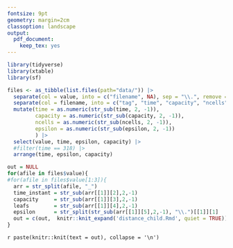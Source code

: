 ```yaml
---
fontsize: 9pt
geometry: margin=2cm
classoption: landscape
output: 
  pdf_document:
    keep_tex: yes
---
```


```r
library(tidyverse)
library(xtable)
library(sf)
```

```r
files <- as_tibble(list.files(path="data/")) |> 
  separate(col = value, into = c("filename", NA), sep = "\\.", remove = F) |>
  separate(col = filename, into = c("tag", "time", "capacity", "ncells", "epsilon"), sep = "_") |>
  mutate(time = as.numeric(str_sub(time, 2, -1)), 
         capacity = as.numeric(str_sub(capacity, 2, -1)),
         ncells = as.numeric(str_sub(ncells, 2, -1)),
         epsilon = as.numeric(str_sub(epsilon, 2, -1)) 
         ) |>
  select(value, time, epsilon, capacity) |> 
  #filter(time == 318) |> 
  arrange(time, epsilon, capacity) 

out = NULL
for(afile in files$value){
#for(afile in files$value[1:3]){
  arr = str_split(afile, "_")
  time_instant = str_sub(arr[[1]][2],2,-1)
  capacity     = str_sub(arr[[1]][3],2,-1)
  leafs        = str_sub(arr[[1]][4],2,-1)
  epsilon      = str_split(str_sub(arr[[1]][5],2,-1), "\\.")[[1]][1]  
  out = c(out,  knitr::knit_expand('distance_child.Rmd', quiet = TRUE))
}
```

`r paste(knitr::knit(text = out), collapse = '\n')`
